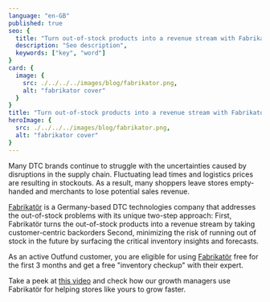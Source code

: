 ```yaml
---
language: "en-GB"
published: true
seo: {
  title: "Turn out-of-stock products into a revenue stream with Fabrikator",
  description: "Seo description",
  keywords: ["key", "word"]
}
card: {
  image: {
    src: ./../../../images/blog/fabrikator.png,
    alt: "fabrikator cover"
  }
}
title: "Turn out-of-stock products into a revenue stream with Fabrikator"
heroImage: {
  src: ./../../../images/blog/fabrikator.png,
  alt: "fabrikator cover"
}
---
```


Many DTC brands continue to struggle with the uncertainties caused by disruptions in the supply chain. Fluctuating lead times and logistics prices are resulting in stockouts. As a result, many shoppers leave stores empty-handed and merchants to lose potential sales revenue.

[Fabrikatör](https://www.fabrikator.io/back-orders?utm_source=outfund_newsletter&utm_medium=newsletter&utm_campaign=outfund_may) is a Germany-based DTC technologies company that addresses the out-of-stock problems with its unique two-step approach:
First, Fabrikatör turns the out-of-stock products into a revenue stream by taking customer-centric backorders
Second, minimizing the risk of running out of stock in the future by surfacing the critical inventory insights and forecasts.

As an active Outfund customer, you are eligible for using [Fabrikatör](https://www.fabrikator.io/back-orders?utm_source=outfund_newsletter&utm_medium=newsletter&utm_campaign=outfund_may) free for the first 3 months and get a free "inventory checkup" with their expert. 

Take a peek at [this video](https://www.loom.com/share/3b1521d8300648f4bb510289be5c588b) and check how our growth managers use Fabrikatör for helping stores like yours to grow faster.